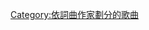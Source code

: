 {{Category explanation|'''{{le|特里基·斯图尔特|Tricky Stewart}}'''創作或聯合創作的歌曲。關於特里基·斯图尔特制作的歌曲，請見「[[:Category:特里基·斯图尔特制作的歌曲|:Category:特里基·斯图尔特制作的歌曲]]」}}

[[Category:依詞曲作家劃分的歌曲|Category:依詞曲作家劃分的歌曲]]
